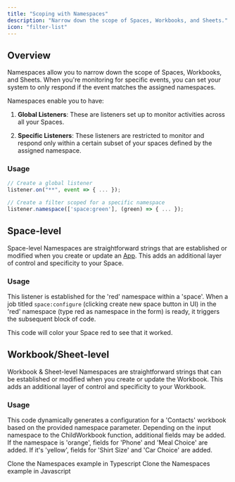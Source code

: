 ```yaml
---
title: "Scoping with Namespaces"
description: "Narrow down the scope of Spaces, Workbooks, and Sheets."
icon: "filter-list"
---
```


## Overview

Namespaces allow you to narrow down the scope of Spaces, Workbooks, and Sheets. When you're monitoring for specific events, you can set your system to only respond if the event matches the assigned namespaces.

Namespaces enable you to have:

1. **Global Listeners**: These are listeners set up to monitor activities across all your Spaces.

2. **Specific Listeners**: These listeners are restricted to monitor and respond only within a certain subset of your spaces defined by the assigned namespace.

### Usage

```jsx
// Create a global listener
listener.on("**", event => { ... });

// Create a filter scoped for a specific namespace
listener.namespace(['space:green'], (green) => { ... });
```

## Space-level

Space-level Namespaces are straightforward strings that are established or modified when you create or update an [App](../apps/overview). This adds an additional layer of control and specificity to your Space.

### Usage

This listener is established for the 'red' namespace within a 'space'. When a job titled `space:configure` (clicking create new space button in UI) in the 'red' namespace (type red as namespace in the form) is ready, it triggers the subsequent block of code.

This code will color your Space red to see that it worked.

<Snippet file="guides/namespaces/block1.mdx" />

## Workbook/Sheet-level

Workbook & Sheet-level Namespaces are straightforward strings that can be established or modified when you create or update the Workbook. This adds an additional layer of control and specificity to your Workbook.

### Usage

This code dynamically generates a configuration for a 'Contacts' workbook based on the provided namespace parameter. Depending on the input namespace to the ChildWorkbook function, additional fields may be added. If the namespace is 'orange', fields for 'Phone' and 'Meal Choice' are added. If it's 'yellow', fields for 'Shirt Size' and 'Car Choice' are added.

<Snippet file="guides/namespaces/block2.mdx" />

<CardGroup cols={2}>
  <Card
    title="typescript"
    icon="code-merge"
    href="https://github.com/FlatFilers/flatfile-docs-kitchen-sink/blob/main/typescript/namespaces/index.ts"
  >
    Clone the Namespaces example in Typescript
  </Card>
  <Card
    title="javascript"
    icon="js"
    href="https://github.com/FlatFilers/flatfile-docs-kitchen-sink/blob/main/javascript/namespaces/index.js"
  >
    Clone the Namespaces example in Javascript
  </Card>
</CardGroup>
